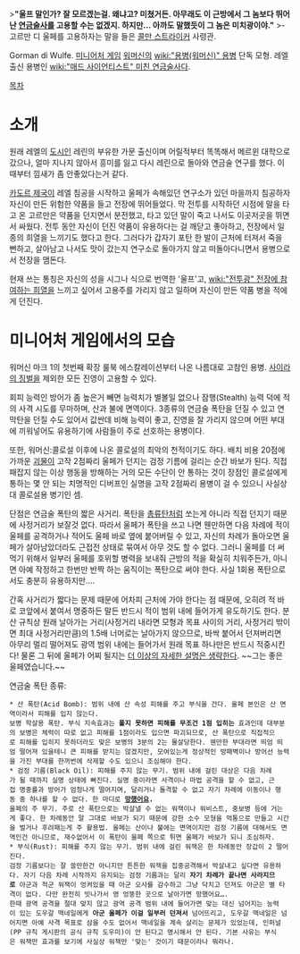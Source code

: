 >'''"울프 말인가? 잘 모르겠는걸. 왜냐고? 미쳤거든. 아무래도 이 근방에서 그 놈보다 뛰어난 [[연금술사]]를 고용할 수는 없겠지. 하지만… 아까도 말했듯이 그 놈은 미치광이야."'''
>-고르만 디 울페를 고용하자는 말을 들은 [[콜만 스트라이커]] 사령관.

Gorman di Wulfe. [[미니어처 게임]] [[워머신]]의 [[wiki:"용병(워머신)" 용병]] 단독 모형. 레엘 출신 용병인 [[wiki:"매드 사이언티스트" 미친 연금술사]]다.

[[목차]]
= 소개 =
원래 레엘의 [[도시]]인 레린의 부유한 가문 출신이며 어릴적부터 똑똑해서 메르윈 대학으로 갔으나, 얼마 지나지 않아서 흥미를 잃고 다시 레린으로 돌아와 연금술 연구를 했다. 이때부터 낌새가 좀 안좋았다는거 같다.

[[카도르 제국]]이 레엘 침공을 시작하고 울페가 속해있던 연구소가 있던 마을까지 침공하자 자신이 만든 위험한 약품을 들고 전장에 뛰어들었다. 막 전투를 시작하던 시점에 말을 타고 온 고르만은 약품을 던지면서 분전했고, 타고 있던 말이 죽고 나서도 이곳저곳을 뛰면서 싸웠다. 전투 동안 자신이 던진 약품이 유용하다는 걸 깨닫고 좋아하고, 전장에서 일종의 희열을 느끼기도 했다고 한다. 그러다가 갑자기 포탄 한 발이 근처에 터져서 죽을 뻔하고, 살아남고 나서도 맛이 갔는지 연구소로 돌아가지 않고 떠돌아다니면서 용병으로서 전장을 맴돈다.

현재 쓰는 통칭은 자신의 성을 시그나 식으로 번역한 '울프'고, [[wiki:"전투광" 전장에 참여하는 희열]]을 느끼고 싶어서 고용주를 가리지 않고 일하며 자신이 만든 약품 병을 적에게 던진다.


= 미니어처 게임에서의 모습 =
워머신 마크 1의 첫번째 확장 룰북 에스칼레이션부터 나온 나름대로 고참인 용병. [[사이라의 징벌]]을 제외한 모든 진영이 고용할 수 있다. 

회피 능력인 방어가 좀 높은거 빼면 능력치가 별볼일 없으나 잠행(Stealth) 능력 덕에 적의 사격 시도를 무마하며, 산과 불에 면역이다. 3종류의 연금술 폭탄을 던질 수 있고 연막탄을 던질 수도 있어서 값싼데 비해 능력이 좋고, 진영을 잘 가리지 않으며 어떤 부대에 끼워넣어도 유용하기에 사람들이 주로 선호하는 용병이다.

또한, 워머신:콜로설 이후에 나온 콜로설의 최악의 천적이기도 하다. 배치 비용 20점에 가까운 [[괴물]]이 고작 2점짜리 울페가 던지는 검정 기름에 걸리는 순간 바보가 된다. 직접 패잡지 않는 이상 행동을 방해하는 거의 모든 수단이 안 통하는 것이 장점인 콜로설에게 통하는 몇 안 되는 치명적인 디버프인 실명을 고작 2점짜리 용병이 걸 수 있으니 사실상 대 콜로설용 병기인 셈.

단점은 연금술 폭탄의 짧은 사거리. 폭탄을 [[총류탄]]처럼 쏘는게 아니라 직접 던지기 때문에 사정거리가 보잘것 없다. 따라서 울페가 폭탄을 쓰고 나면 웬만하면 다음 차례에 적이 울페를 공격하거나 적어도 울페 바로 옆에 붙어버릴 수 있고, 자신의 차례가 돌아오면 울페가 살아남았더라도 근접전 상태로 묶여서 아무 것도 할 수 없다. 그러니 울페를 더 써먹기 위해서 일부러 울페를 호위할 병력을 보내줘 근방의 적을 확실히 치워주든가, 아니면 아예 작정하고 한번만 반짝 하는 움직이는 폭탄으로 써야 한다. 사실 1회용 폭탄으로서도 충분히 유용하지만….

간혹 사거리가 짧다는 문제 때문에 어차피 근처에 가야 한다는 점 때문에, 오히려 적 바로 코앞에서 붙여서 명중하든 말든 반드시 적이 범위 내에 들어가게 유도하기도 한다. 분산 규칙상 원래 날아가는 거리(사정거리 내라면 모형과 목표 사이의 거리, 사정거리 밖이면 최대 사정거리만큼)의 1.5배 너머로는 날아가지 않으므로, 바싹 붙어서 던져버리면 아무리 멀리 떨어져도 광역 범위 내에는 들어가서 원래 목표 하나만은 반드시 적중시킨다! 물론 그 뒤에 울페가 어찌 될지는 [[더 이상의 자세한 설명은 생략한다]]. ~~그는 좋은 울페였습니다.~~

연금술 폭탄 종류:

 * 산 폭탄(Acid Bomb): 범위 내에 산 속성 피해를 주고 부식을 건다. 울페 본인은 산 면역이라서 피해를 입지 않는다.
 보병 학살용 폭탄. 부식 지속효과는 '''풀지 못하면 피해를 무조건 1점 입히는''' 효과인데 대부분의 보병은 체력이 따로 없고 피해를 1점이라도 입으면 파괴되므로, 산 폭탄으로 직접적으로 피해를 입히지 못하더라도 맞은 보병의 3분의 2는 몰살당한다. 웬만한 부대라면 띄엄 띄엄 떨어져 있을테니 큰 피해를 받지는 않겠지만, 모여있는게 정상적인 방패벽이나 방어선 능력을 가진 부대를 한꺼번에 삭제할 수도 있으니 조심해야 한다.
 * 검정 기름(Black Oil): 피해를 주지 않는 무기. 범위 내에 걸린 대상은 다음 차례가 될 때까지 실명 상태에 빠진다. 실명 중이라면 사격이나 마법 공격을 할 수 없고, 근접 명중률과 방어가 엄청나게 떨어지며, 달리거나 돌격할 수 없고 자기 차례에 이동이나 행동 중 하나를 할 수 없다. 한 마디로 '''[[망했어요]].'''
 울페의 주 무기. 주로 산 폭탄으로는 박살낼 수 없는 워잭이나 워비스트, 중보병 등에 거는게 좋다. 한 차례동안 말 그대로 바보가 되기 때문에 강한 소수 모형을 먹통으로 만들고 시간을 벌거나 후려패는게 주 활용법. 울페는 산이나 불에는 면역이지만 검정 기름에 대해서도 면역인건 아니므로, 재수없어서 이 폭탄이 울페 쪽으로 튀면 울페가 바보가 되니 조심하자.
 * 부식(Rust): 피해를 주지 않는 무기. 범위 내에 걸린 워잭은 한 차례동안 장갑이 2 떨어진다.
 검정 기름보다는 잘 쓸만한건 아니지만 튼튼한 워잭을 집중공격해서 박살내고 싶다면 유용하다. 자기 다음 차례 시작까지 유지되는 검정 기름과는 달리 '''자기 차례가 끝나면 사라지므로''' 아군과 적군 워잭이 엉켜있을 때 아군 오사를 감수하고 그냥 닥치고 던져도 아군은 별 타격이 없다. 다만 완전히 빗나가서 영 엉뚱한 곳으로 날아가면 망했어요….
 한때 광역 공격을 절대 맞지 않고 광역 공격 범위 내에 들어가면 맞는 대신 넘어지는 능력이 있는 도우갈 맥네일에게 '''아군 울페가 이걸 일부러 던져서''' 넘어뜨리고, 도우갈 맥네일은 넘어지면 아예 사격 목표로 삼을 수도 없어서 맥네일을 계속 살리는 문제가 있었는데, 인퍼널(PP 규칙 게시판의 공식 규칙 도우미)이 안 된다고 명시해서 안 된다. 기본 사유는 부식은 워잭만 효과를 보기에 사실상 워잭만 '맞는' 것이기 때문이라나 뭐라나.

